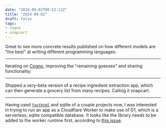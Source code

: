 ```yaml
---
date: "2024-09-02T09:52:11Z"
title: "2024-09-02"
draft: false
tags:
- cogno
- snapcart
---
```



<Tweet theme="dark" id="https://twitter.com/zimmskal/status/1830564004592316745" />

Great to see more concrete results published on how different models are "the best" at writing different programming languages.

---

Iterating on [Cogno](/projects/cogno), improving the "remaining guesses" and sharing functionality.

---

Shipped a very-beta version of a recipe ingredient extraction app, which can then generate a grocery list from many recipes.
Calling it snapcart.

---

Having used [`fasthtml`](https://fastht.ml/) and sqlite of a couple projects now, I was interested in trying to run an app as a Cloudflare Worker to make use of D1, which is a serverless, sqlite compatible database.
It looks like the library needs to be added to the worker runtime first, according to [this issue](https://github.com/cloudflare/workerd/discussions/2488).

